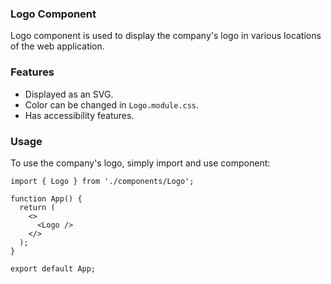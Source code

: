 ### Logo Component

Logo component is used to display the company's logo in various locations of the web application.

### Features

- Displayed as an SVG.
- Color can be changed in `Logo.module.css`.
- Has accessibility features.

### Usage

To use the company's logo, simply import and use component:

```tsx
import { Logo } from './components/Logo';

function App() {
  return (
    <>
      <Logo />
    </>
  );
}

export default App;
```
